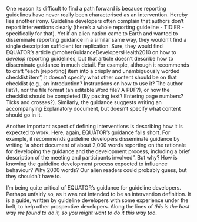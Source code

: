 
One reason its difficult to find a path forward is because reporting guidelines have never really been characterised as an intervention. Hereby lies another irony. Guideline developers often complain that authors don't report interventions clearly (there's a whole reporting guideline - TIDIER - specifically for that). Yet if an alien nation came to Earth and wanted to disseminate reporting guidance in a similar same way, they wouldn't find a single description sufficient for replication. Sure, they would find EQUATOR's article @moherGuidanceDevelopersHealth2010 on how to _develop_ reporting guidelines, but that article doesn't describe how to disseminate guidance in much detail. For example, although it recommends to craft "each [reporting] item into a crisply and unambiguously worded checklist item", it doesn't specify what other content should be on that checklist (e.g., an introduction? Instructions on how to use it? The author list?), nor the file format (an editable Word file? A PDF?), or how the checklist should be completed (By pasting text? Entering page numbers? Ticks and crosses?). Similarly, the guidance suggests writing an accompanying Explanatory document, but doesn't specify what content should go in it. 

Another important aspect of defining interventions is describing how it is expected to work. Here, again, EQUATOR's guidance falls short. For example, it recommends guideline developers disseminate guidance by writing "a short document of about 2,000 words reporting on the rationale for developing the guidance and the development process, including a brief description of the meeting and participants involved". But why? How is knowing the guideline development process expected to influence behaviour? Why 2000 words? Our alien readers could probably guess, but they shouldn't have to. 

I'm being quite critical of EQUATOR's guidance for guideline developers. Perhaps unfairly so, as it was not intended to be an intervention definition. It is a guide, written by guideline developers with some experience under the belt, to help other prospective developers. Along the lines of _this is the best way we found to do it, so you might want to do it this way too_. 